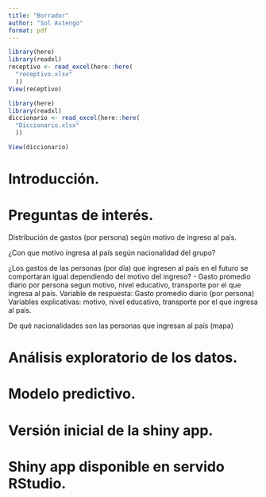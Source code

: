 ```yaml
---
title: "Borrador"
author: "Sol Astengo"
format: pdf
---
```


```r
library(here)
library(readxl)
receptivo <- read_excel(here::here(
  "receptivo.xlsx"
  ))
View(receptivo)
```
```r
library(here)
library(readxl)
diccionario <- read_excel(here::here(
  "Diccionario.xlsx"
  ))

View(diccionario)

```

# Introducción.

# Preguntas de interés.
 Distribución de gastos (por persona) según motivo de ingreso al país.
 
 ¿Con que motivo ingresa al país según nacionalidad del grupo?
 
 ¿Los gastos de las personas (por día) que ingresen al país en el futuro se comportaran igual dependiendo del motivo del ingreso? - Gasto promedio diario por persona segun motivo, nivel educativo, transporte por el que ingresa al país.
 Variable de respuesta: Gasto promedio diario (por persona)
 Variables explicativas: motivo, nivel educativo, transporte por el que ingresa al país.
 
 De qué nacionalidades son las personas que ingresan al país (mapa)

# Análisis exploratorio de los datos.
# Modelo predictivo.
# Versión inicial de la shiny app.
# Shiny app disponible en servido RStudio.


